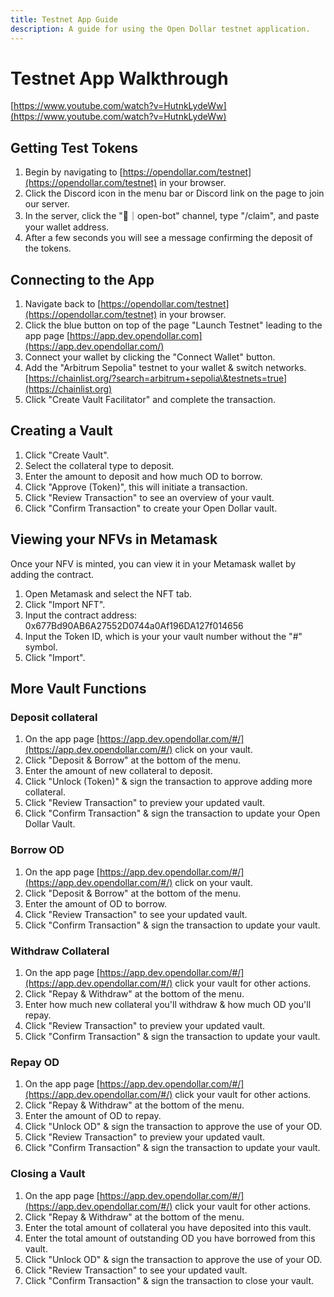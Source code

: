 ```yaml
---
title: Testnet App Guide
description: A guide for using the Open Dollar testnet application.
---
```


# Testnet App Walkthrough

[https://www.youtube.com/watch?v=HutnkLydeWw](https://www.youtube.com/watch?v=HutnkLydeWw)

## Getting Test Tokens

1. Begin by navigating to [https://opendollar.com/testnet](https://opendollar.com/testnet) in your browser.
2. Click the Discord icon in the menu bar or Discord link on the page to join our server.
3. In the server, click the "🤖｜open-bot" channel, type "/claim", and paste your wallet address.
4. After a few seconds you will see a message confirming the deposit of the tokens.

## Connecting to the App

1. Navigate back to [https://opendollar.com/testnet](https://opendollar.com/testnet) in your browser.
2. Click the blue button on top of the page "Launch Testnet" leading to the app page [https://app.dev.opendollar.com](https://app.dev.opendollar.com/)
3. Connect your wallet by clicking the "Connect Wallet" button.
4. Add the "Arbitrum Sepolia" testnet to your wallet & switch networks. [https://chainlist.org/?search=arbitrum+sepolia\&testnets=true](https://chainlist.org)
5. Click "Create Vault Facilitator" and complete the transaction.

## Creating a Vault

1. Click "Create Vault".
2. Select the collateral type to deposit.
3. Enter the amount to deposit and how much OD to borrow.
4. Click "Approve (Token)", this will initiate a transaction.
5. Click "Review Transaction" to see an overview of your vault.
6. Click "Confirm Transaction" to create your Open Dollar vault.

## Viewing your NFVs in Metamask

Once your NFV is minted, you can view it in your Metamask wallet by adding the contract.

1. Open Metamask and select the NFT tab.
2. Click "Import NFT".
3. Input the contract address: 0x677Bd90AB6A27552D0744a0Af196DA127f014656
4. Input the Token ID, which is your your vault number without the "#" symbol.
5. Click "Import".

## More Vault Functions

### Deposit collateral

1. On the app page [https://app.dev.opendollar.com/#/](https://app.dev.opendollar.com/#/) click on your vault.
2. Click "Deposit & Borrow" at the bottom of the menu.
3. Enter the amount of new collateral to deposit.
4. Click "Unlock (Token)" & sign the transaction to approve adding more collateral.
5. Click "Review Transaction" to preview your updated vault.
6. Click "Confirm Transaction" & sign the transaction to update your Open Dollar Vault.

### Borrow OD

1. On the app page [https://app.dev.opendollar.com/#/](https://app.dev.opendollar.com/#/) click on your vault.
2. Click "Deposit & Borrow" at the bottom of the menu.
3. Enter the amount of OD to borrow.
4. Click "Review Transaction" to see your updated vault.
5. Click "Confirm Transaction" & sign the transaction to update your vault.

### Withdraw Collateral

1. On the app page [https://app.dev.opendollar.com/#/](https://app.dev.opendollar.com/#/) click your vault for other actions.
2. Click "Repay & Withdraw" at the bottom of the menu.
3. Enter how much new collateral you'll withdraw & how much OD you'll repay.
4. Click "Review Transaction" to preview your updated vault.
5. Click "Confirm Transaction" & sign the transaction to update your vault.

### Repay OD

1. On the app page [https://app.dev.opendollar.com/#/](https://app.dev.opendollar.com/#/) click your vault for other actions.
2. Click "Repay & Withdraw" at the bottom of the menu.
3. Enter the amount of OD to repay.
4. Click "Unlock OD" & sign the transaction to approve the use of your OD.
5. Click "Review Transaction" to preview your updated vault.
6. Click "Confirm Transaction" & sign the transaction to update your vault.

### Closing a Vault

1. On the app page [https://app.dev.opendollar.com/#/](https://app.dev.opendollar.com/#/) click your vault for other actions.
2. Click "Repay & Withdraw" at the bottom of the menu.
3. Enter the total amount of collateral you have deposited into this vault.
4. Enter the total amount of outstanding OD you have borrowed from this vault.
5. Click "Unlock OD" & sign the transaction to approve the use of your OD.
6. Click "Review Transaction" to see your updated vault.
7. Click "Confirm Transaction" & sign the transaction to close your vault.
